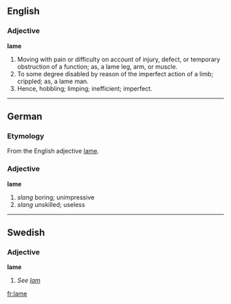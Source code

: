 ==English==
===Adjective===
'''lame''' 

#Moving with pain or difficulty on account of injury, defect, or temporary obstruction of a function; as, a lame leg, arm, or muscle.
#To some degree disabled by reason of the imperfect action of a limb; crippled; as, a lame man.
#Hence, hobbling; limping; inefficient; imperfect.

----

==German==
===Etymology===
From the English adjective [[lame]].
===Adjective===
'''lame'''
# ''slang'' boring; unimpressive
# ''slang'' unskilled; useless

----

==Swedish==
===Adjective===
'''lame'''
#''See [[lam]]''

[[fr:lame]]